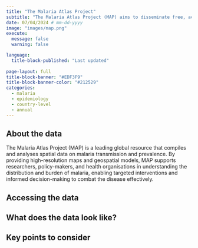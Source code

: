 ```yaml
---
title: "The Malaria Atlas Project"
subtitle: "The Malaria Atlas Project (MAP) aims to disseminate free, accurate and up-to-date geographical information on malaria and associated topics."
date: 07/04/2024 # mm-dd-yyyy
image: "images/map.png"
execute:
  message: false
  warning: false

language: 
  title-block-published: "Last updated"
  
page-layout: full
title-block-banner: "#EDF3F9"
title-block-banner-color: "#212529"
categories:
  - malaria
  - epidemiology
  - country-level
  - annual
---
```


## About the data

The Malaria Atlas Project (MAP) is a leading global resource that compiles and analyses spatial data on malaria transmission and prevalence. By providing high-resolution maps and geospatial models, MAP supports researchers, policy-makers, and health organisations in understanding the distribution and burden of malaria, enabling targeted interventions and informed decision-making to combat the disease effectively.

## Accessing the data


## What does the data look like?


## Key points to consider